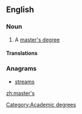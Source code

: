 ==English==

===Noun===
{{en-noun|master's}}

# A [[master's degree]]

====Translations====
{{trans-see|master's degree}}

===Anagrams===
* [[streams#English|streams]]

[[Category:Academic degrees]]

[[zh:master's]]